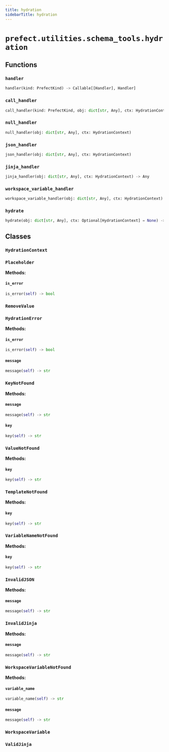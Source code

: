 ```yaml
---
title: hydration
sidebarTitle: hydration
---
```


# `prefect.utilities.schema_tools.hydration`

## Functions

### `handler` <sup><a href="https://github.com/prefecthq/prefect/blob/main/src/prefect/utilities/schema_tools/hydration.py#L172"><Icon icon="github" size="14" /></a></sup>

```python
handler(kind: PrefectKind) -> Callable[[Handler], Handler]
```

### `call_handler` <sup><a href="https://github.com/prefecthq/prefect/blob/main/src/prefect/utilities/schema_tools/hydration.py#L180"><Icon icon="github" size="14" /></a></sup>

```python
call_handler(kind: PrefectKind, obj: dict[str, Any], ctx: HydrationContext) -> Any
```

### `null_handler` <sup><a href="https://github.com/prefecthq/prefect/blob/main/src/prefect/utilities/schema_tools/hydration.py#L191"><Icon icon="github" size="14" /></a></sup>

```python
null_handler(obj: dict[str, Any], ctx: HydrationContext)
```

### `json_handler` <sup><a href="https://github.com/prefecthq/prefect/blob/main/src/prefect/utilities/schema_tools/hydration.py#L200"><Icon icon="github" size="14" /></a></sup>

```python
json_handler(obj: dict[str, Any], ctx: HydrationContext)
```

### `jinja_handler` <sup><a href="https://github.com/prefecthq/prefect/blob/main/src/prefect/utilities/schema_tools/hydration.py#L226"><Icon icon="github" size="14" /></a></sup>

```python
jinja_handler(obj: dict[str, Any], ctx: HydrationContext) -> Any
```

### `workspace_variable_handler` <sup><a href="https://github.com/prefecthq/prefect/blob/main/src/prefect/utilities/schema_tools/hydration.py#L257"><Icon icon="github" size="14" /></a></sup>

```python
workspace_variable_handler(obj: dict[str, Any], ctx: HydrationContext) -> Any
```

### `hydrate` <sup><a href="https://github.com/prefecthq/prefect/blob/main/src/prefect/utilities/schema_tools/hydration.py#L287"><Icon icon="github" size="14" /></a></sup>

```python
hydrate(obj: dict[str, Any], ctx: Optional[HydrationContext] = None) -> dict[str, Any]
```

## Classes

### `HydrationContext` <sup><a href="https://github.com/prefecthq/prefect/blob/main/src/prefect/utilities/schema_tools/hydration.py#L14"><Icon icon="github" size="14" /></a></sup>

### `Placeholder` <sup><a href="https://github.com/prefecthq/prefect/blob/main/src/prefect/utilities/schema_tools/hydration.py#L59"><Icon icon="github" size="14" /></a></sup>

**Methods:**

#### `is_error` <sup><a href="https://github.com/prefecthq/prefect/blob/main/src/prefect/utilities/schema_tools/hydration.py#L64"><Icon icon="github" size="14" /></a></sup>

```python
is_error(self) -> bool
```

### `RemoveValue` <sup><a href="https://github.com/prefecthq/prefect/blob/main/src/prefect/utilities/schema_tools/hydration.py#L68"><Icon icon="github" size="14" /></a></sup>

### `HydrationError` <sup><a href="https://github.com/prefecthq/prefect/blob/main/src/prefect/utilities/schema_tools/hydration.py#L76"><Icon icon="github" size="14" /></a></sup>

**Methods:**

#### `is_error` <sup><a href="https://github.com/prefecthq/prefect/blob/main/src/prefect/utilities/schema_tools/hydration.py#L81"><Icon icon="github" size="14" /></a></sup>

```python
is_error(self) -> bool
```

#### `message` <sup><a href="https://github.com/prefecthq/prefect/blob/main/src/prefect/utilities/schema_tools/hydration.py#L86"><Icon icon="github" size="14" /></a></sup>

```python
message(self) -> str
```

### `KeyNotFound` <sup><a href="https://github.com/prefecthq/prefect/blob/main/src/prefect/utilities/schema_tools/hydration.py#L96"><Icon icon="github" size="14" /></a></sup>

**Methods:**

#### `message` <sup><a href="https://github.com/prefecthq/prefect/blob/main/src/prefect/utilities/schema_tools/hydration.py#L98"><Icon icon="github" size="14" /></a></sup>

```python
message(self) -> str
```

#### `key` <sup><a href="https://github.com/prefecthq/prefect/blob/main/src/prefect/utilities/schema_tools/hydration.py#L103"><Icon icon="github" size="14" /></a></sup>

```python
key(self) -> str
```

### `ValueNotFound` <sup><a href="https://github.com/prefecthq/prefect/blob/main/src/prefect/utilities/schema_tools/hydration.py#L107"><Icon icon="github" size="14" /></a></sup>

**Methods:**

#### `key` <sup><a href="https://github.com/prefecthq/prefect/blob/main/src/prefect/utilities/schema_tools/hydration.py#L109"><Icon icon="github" size="14" /></a></sup>

```python
key(self) -> str
```

### `TemplateNotFound` <sup><a href="https://github.com/prefecthq/prefect/blob/main/src/prefect/utilities/schema_tools/hydration.py#L113"><Icon icon="github" size="14" /></a></sup>

**Methods:**

#### `key` <sup><a href="https://github.com/prefecthq/prefect/blob/main/src/prefect/utilities/schema_tools/hydration.py#L115"><Icon icon="github" size="14" /></a></sup>

```python
key(self) -> str
```

### `VariableNameNotFound` <sup><a href="https://github.com/prefecthq/prefect/blob/main/src/prefect/utilities/schema_tools/hydration.py#L119"><Icon icon="github" size="14" /></a></sup>

**Methods:**

#### `key` <sup><a href="https://github.com/prefecthq/prefect/blob/main/src/prefect/utilities/schema_tools/hydration.py#L121"><Icon icon="github" size="14" /></a></sup>

```python
key(self) -> str
```

### `InvalidJSON` <sup><a href="https://github.com/prefecthq/prefect/blob/main/src/prefect/utilities/schema_tools/hydration.py#L125"><Icon icon="github" size="14" /></a></sup>

**Methods:**

#### `message` <sup><a href="https://github.com/prefecthq/prefect/blob/main/src/prefect/utilities/schema_tools/hydration.py#L127"><Icon icon="github" size="14" /></a></sup>

```python
message(self) -> str
```

### `InvalidJinja` <sup><a href="https://github.com/prefecthq/prefect/blob/main/src/prefect/utilities/schema_tools/hydration.py#L134"><Icon icon="github" size="14" /></a></sup>

**Methods:**

#### `message` <sup><a href="https://github.com/prefecthq/prefect/blob/main/src/prefect/utilities/schema_tools/hydration.py#L136"><Icon icon="github" size="14" /></a></sup>

```python
message(self) -> str
```

### `WorkspaceVariableNotFound` <sup><a href="https://github.com/prefecthq/prefect/blob/main/src/prefect/utilities/schema_tools/hydration.py#L143"><Icon icon="github" size="14" /></a></sup>

**Methods:**

#### `variable_name` <sup><a href="https://github.com/prefecthq/prefect/blob/main/src/prefect/utilities/schema_tools/hydration.py#L145"><Icon icon="github" size="14" /></a></sup>

```python
variable_name(self) -> str
```

#### `message` <sup><a href="https://github.com/prefecthq/prefect/blob/main/src/prefect/utilities/schema_tools/hydration.py#L150"><Icon icon="github" size="14" /></a></sup>

```python
message(self) -> str
```

### `WorkspaceVariable` <sup><a href="https://github.com/prefecthq/prefect/blob/main/src/prefect/utilities/schema_tools/hydration.py#L154"><Icon icon="github" size="14" /></a></sup>

### `ValidJinja` <sup><a href="https://github.com/prefecthq/prefect/blob/main/src/prefect/utilities/schema_tools/hydration.py#L164"><Icon icon="github" size="14" /></a></sup>
